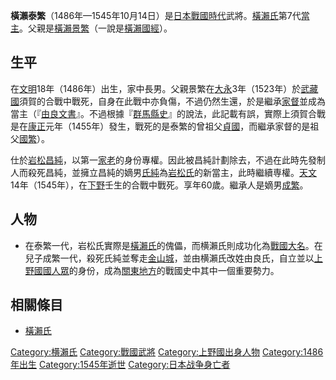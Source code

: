 {{日本武士
|名稱= 橫瀨 泰繁
|圖片名稱= Yokose Yasushige.jpg
|圖片大小= 200px
|圖片說明= 橫瀨泰繁肖像（[[龍得寺|龍得寺]]所藏）
|時代= [[日本戰國時代|日本戰國時代]]
|出生日期= [[文明_(後土御門天皇)|文明]]18年（1486年）
|出生地點= 
|逝世日期= [[天文_(後奈良天皇)|天文]]14年9月9日（1545年10月14日）
|逝世地點= 
|假名= 
|羅馬字= 
|幼名= 
|改名= 
|别名= 雅樂助、信濃守、新六郎（通稱）
|諡号= 
|神号= 
|戒名= 龍得寺感岳宗虎居士
|洗禮名= 
|墓所= [[群馬縣|群馬縣]][[太田市|太田市]]新田上[[江田町|江田町]]的[[龍得寺|龍得寺]]
|朝廷官位= 
|幕府職位= 
|主君= [[岩松昌純|岩松昌純]]→[[岩松氏純|氏純]]
|藩= 
|氏族= [[横瀨氏|横瀨氏]]
|父母= 父：[[横瀨景繁|横瀨景繁]]（一說是[[横瀨國經|横瀨國經]]）
|養父= 
|養母= 
|兄弟= 弟：[[泉基繁|泉基繁]]、[[横瀨勝繁|勝繁]]
|姐妹= 
|正室= 
|側室= 
|嗣子= '''[[由良成繁|成繁]]'''、[[横瀨繁雄|繁雄]]、[[横瀨繁顯|繁顯]]、[[横瀨長繁|長繁]]
|嗣女= 
|養子= 
|養女= 
}}
{{japanese|japanese=横瀬 泰繁|kana=よこせ やすしげ|romaji=Yokose Yasushige|舊寫=横瀨 泰繁}}
'''橫瀨泰繁'''（1486年—1545年10月14日）是[[日本戰國時代|日本戰國時代]]武將。[[橫瀨氏|橫瀨氏]]第7代[[當主|當主]]。父親是[[橫瀨景繁|橫瀨景繁]]（一說是[[橫瀨國經|橫瀨國經]]）。

== 生平 ==
在[[文明_(後土御門天皇)|文明]]18年（1486年）出生，家中長男。父親景繁在[[大永|大永]]3年（1523年）於[[武藏國|武藏國]]須賀的合戰中戰死，自身在此戰中亦負傷，不過仍然生還，於是繼承[[家督|家督]]並成為當主（『[[由良文書|由良文書]]』。不過根據『[[群馬縣史|群馬縣史]]』的說法，此記載有誤，實際上須賀合戰是在[[康正|康正]]元年（1455年）發生，戰死的是泰繁的曾祖父[[橫瀬貞國|貞國]]，而繼承家督的是祖父[[橫瀬國繁|國繁]]）。

仕於[[岩松昌純|岩松昌純]]，以第一[[家老|家老]]的身份專權。因此被昌純計劃除去，不過在此時先發制人而殺死昌純，並擁立昌純的嫡男[[岩松氏純|氏純]]為[[岩松氏|岩松氏]]的新當主，此時繼續専權。[[天文_(後奈良天皇)|天文]]14年（1545年），在[[下野|下野]]壬生的合戰中戰死。享年60歲。繼承人是嫡男[[橫瀨成繁|成繁]]。

== 人物 ==
*在泰繁一代，岩松氏實際是[[橫瀨氏|橫瀨氏]]的傀儡，而横瀨氏則成功化為[[戰國大名|戰國大名]]。在兒子成繁一代，殺死氏純並奪走[[新田金山城|金山城]]，並由横瀨氏改姓由良氏，自立並以[[上野國|上野國]][[國人眾|國人眾]]的身份，成為[[關東地方|關東地方]]的戰國史中其中一個重要勢力。

== 相關條目 ==
*[[橫瀨氏|橫瀨氏]]

{{高家由良家當主|第7代|1520年—1545年|横瀨氏}}
[[Category:横瀨氏|Category:横瀨氏]]
[[Category:戰國武將|Category:戰國武將]]
[[Category:上野國出身人物|Category:上野國出身人物]]
[[Category:1486年出生|Category:1486年出生]]
[[Category:1545年逝世|Category:1545年逝世]]
[[Category:日本战争身亡者|Category:日本战争身亡者]]